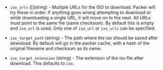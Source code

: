 <!-- Code generated from the comments of the ISOConfig struct in multistep/commonsteps/iso_config.go; DO NOT EDIT MANUALLY -->

- `iso_urls` ([]string) - Multiple URLs for the ISO to download. Packer will try these in order.
  If anything goes wrong attempting to download or while downloading a
  single URL, it will move on to the next. All URLs must point to the same
  file (same checksum). By default this is empty and `iso_url` is used.
  Only one of `iso_url` or `iso_urls` can be specified.

- `iso_target_path` (string) - The path where the iso should be saved after download. By default will
  go in the packer cache, with a hash of the original filename and
  checksum as its name.

- `iso_target_extension` (string) - The extension of the iso file after download. This defaults to `iso`.
